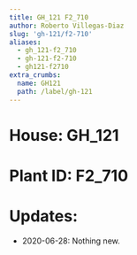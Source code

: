 ```yaml
---
title: GH_121 F2_710
author: Roberto Villegas-Diaz
slug: 'gh-121/f2-710'
aliases:
  - gh_121-f2_710
  - gh-121-f2-710
  - gh121-f2710
extra_crumbs:
  name: GH121
  path: /label/gh-121
---
```


# **House**: GH_121
# **Plant ID**: F2_710
# **Updates**: 
 - 2020-06-28: Nothing new.

